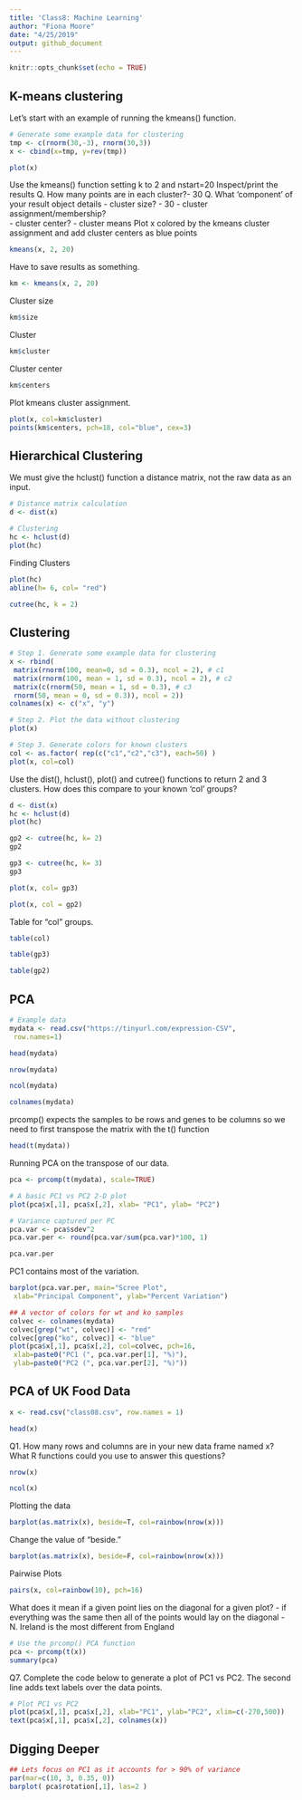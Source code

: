 ```yaml
---
title: 'Class8: Machine Learning'
author: "Fiona Moore"
date: "4/25/2019"
output: github_document
---
```


```r
knitr::opts_chunk$set(echo = TRUE)
```

## K-means clustering 

Let's start with an example of running the kmeans() function.

```r
# Generate some example data for clustering
tmp <- c(rnorm(30,-3), rnorm(30,3))
x <- cbind(x=tmp, y=rev(tmp))

plot(x)
```



Use the kmeans() function setting k to 2 and nstart=20
Inspect/print the results
Q. How many points are in each cluster?- 30
Q. What ‘component’ of your result object details
 - cluster size? - 30
 - cluster assignment/membership?  
 - cluster center? - cluster means
Plot x colored by the kmeans cluster assignment and
 add cluster centers as blue points
 
 
 
```r
kmeans(x, 2, 20) 
```

Have to save results as something. 
```r
km <- kmeans(x, 2, 20)
```

Cluster size 
```r
km$size
```

Cluster  
```r
km$cluster
```
Cluster center 
```r
km$centers
```
Plot kmeans cluster assignment.  

```r
plot(x, col=km$cluster)
points(km$centers, pch=18, col="blue", cex=3)
```

## Hierarchical Clustering 

We must give the hclust() function a distance matrix, not the raw data as an input.

```r
# Distance matrix calculation
d <- dist(x)

# Clustering 
hc <- hclust(d)
plot(hc)

```

Finding Clusters
```r
plot(hc)
abline(h= 6, col= "red")

```

```r
cutree(hc, k = 2)
```

## Clustering 

```r
# Step 1. Generate some example data for clustering
x <- rbind(
 matrix(rnorm(100, mean=0, sd = 0.3), ncol = 2), # c1
 matrix(rnorm(100, mean = 1, sd = 0.3), ncol = 2), # c2
 matrix(c(rnorm(50, mean = 1, sd = 0.3), # c3
 rnorm(50, mean = 0, sd = 0.3)), ncol = 2))
colnames(x) <- c("x", "y")

# Step 2. Plot the data without clustering
plot(x)

# Step 3. Generate colors for known clusters
col <- as.factor( rep(c("c1","c2","c3"), each=50) )
plot(x, col=col)
```


Use the dist(), hclust(), plot() and cutree() functions to return 2 and 3 clusters.
How does this compare to your known 'col' groups?

```r
d <- dist(x)
hc <- hclust(d)
plot(hc)


```

```r
gp2 <- cutree(hc, k= 2)
gp2
```

```r
gp3 <- cutree(hc, k= 3)
gp3
```

```r
plot(x, col= gp3)
```

```r
plot(x, col = gp2)
```

Table for "col" groups.
```r
table(col)
```

```r
table(gp3)
```

```r
table(gp2)
```

## PCA 

```r
# Example data
mydata <- read.csv("https://tinyurl.com/expression-CSV",
 row.names=1)  

head(mydata)
```

```r
nrow(mydata)
```

```r
ncol(mydata)
```

```r
colnames(mydata)
```

prcomp() expects the samples to be rows and
genes to be columns so we need to first transpose the
matrix with the t() function
```r
head(t(mydata))
```

Running PCA on the transpose of our data. 
```r
pca <- prcomp(t(mydata), scale=TRUE) 
```

```r
# A basic PC1 vs PC2 2-D plot
plot(pca$x[,1], pca$x[,2], xlab= "PC1", ylab= "PC2") 
```

```r
# Variance captured per PC
pca.var <- pca$sdev^2 
pca.var.per <- round(pca.var/sum(pca.var)*100, 1) 

pca.var.per
```

PC1 contains most of the variation. 

```r
barplot(pca.var.per, main="Scree Plot",
 xlab="Principal Component", ylab="Percent Variation")
```

```r
## A vector of colors for wt and ko samples
colvec <- colnames(mydata)
colvec[grep("wt", colvec)] <- "red"
colvec[grep("ko", colvec)] <- "blue"
plot(pca$x[,1], pca$x[,2], col=colvec, pch=16,
 xlab=paste0("PC1 (", pca.var.per[1], "%)"),
 ylab=paste0("PC2 (", pca.var.per[2], "%)")) 
```

## PCA of UK Food Data 

```r
x <- read.csv("class08.csv", row.names = 1)

head(x)
```

Q1. How many rows and columns are in your new data frame named x? What R functions could you use to answer this questions?

```r
nrow(x)
```
```r
ncol(x)
```

Plotting the data 
```r
barplot(as.matrix(x), beside=T, col=rainbow(nrow(x)))
```

Change the value of "beside." 
```r
barplot(as.matrix(x), beside=F, col=rainbow(nrow(x)))
```

Pairwise Plots
```r
pairs(x, col=rainbow(10), pch=16)

```
What does it mean if a given point lies on the diagonal for a given plot? 
- if everything was the same then all of the points would lay on the diagonal 
- N. Ireland is the most different from England 

```r
# Use the prcomp() PCA function 
pca <- prcomp(t(x))
summary(pca)
```

Q7. Complete the code below to generate a plot of PC1 vs PC2. The second line adds text labels over the data points.

```r
# Plot PC1 vs PC2
plot(pca$x[,1], pca$x[,2], xlab="PC1", ylab="PC2", xlim=c(-270,500))
text(pca$x[,1], pca$x[,2], colnames(x))
```

## Digging Deeper 

```r
## Lets focus on PC1 as it accounts for > 90% of variance 
par(mar=c(10, 3, 0.35, 0))
barplot( pca$rotation[,1], las=2 )
```



 
 
 
 
